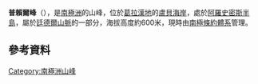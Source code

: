{{Coord|67|16|S|67|22|W||display=title}}

'''普賴爾峰'''（{{lang-en|Pryor Peak}}），是[[南極洲|南極洲]]的山峰，位於[[葛拉漢地|葛拉漢地]]的[[盧貝海岸|盧貝海岸]]，處於[[阿羅史密斯半島|阿羅史密斯半島]]，屬於[[廷德爾山脈|廷德爾山脈]]的一部分，海拔高度約600米，現時由[[南極條約體系|南極條約體系]]管理。

==參考資料==
{{usgs-gazetteer}}

{{DEFAULTSORT:Pryor Peak}}
[[Category:南極洲山峰|Category:南極洲山峰]]


{{LoubetCoast-geo-stub}}